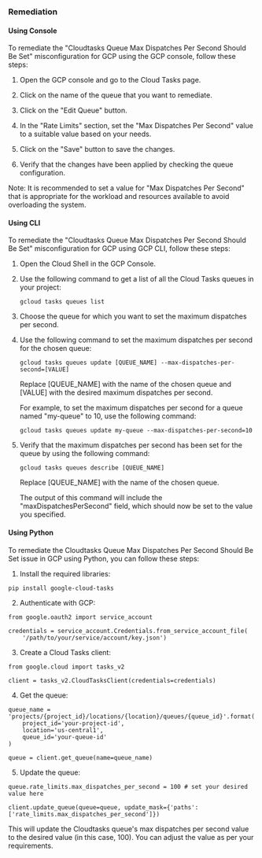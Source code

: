 ### Remediation

#### Using Console

To remediate the "Cloudtasks Queue Max Dispatches Per Second Should Be Set" misconfiguration for GCP using the GCP console, follow these steps:

1. Open the GCP console and go to the Cloud Tasks page.

2. Click on the name of the queue that you want to remediate.

3. Click on the "Edit Queue" button.

4. In the "Rate Limits" section, set the "Max Dispatches Per Second" value to a suitable value based on your needs.

5. Click on the "Save" button to save the changes.

6. Verify that the changes have been applied by checking the queue configuration.

Note: It is recommended to set a value for "Max Dispatches Per Second" that is appropriate for the workload and resources available to avoid overloading the system.

#### Using CLI

To remediate the "Cloudtasks Queue Max Dispatches Per Second Should Be Set" misconfiguration for GCP using GCP CLI, follow these steps:

1. Open the Cloud Shell in the GCP Console.

2. Use the following command to get a list of all the Cloud Tasks queues in your project:

   ```
   gcloud tasks queues list
   ```

3. Choose the queue for which you want to set the maximum dispatches per second.

4. Use the following command to set the maximum dispatches per second for the chosen queue:

   ```
   gcloud tasks queues update [QUEUE_NAME] --max-dispatches-per-second=[VALUE]
   ```

   Replace [QUEUE_NAME] with the name of the chosen queue and [VALUE] with the desired maximum dispatches per second.

   For example, to set the maximum dispatches per second for a queue named "my-queue" to 10, use the following command:

   ```
   gcloud tasks queues update my-queue --max-dispatches-per-second=10
   ```

5. Verify that the maximum dispatches per second has been set for the queue by using the following command:

   ```
   gcloud tasks queues describe [QUEUE_NAME]
   ```

   Replace [QUEUE_NAME] with the name of the chosen queue.

   The output of this command will include the "maxDispatchesPerSecond" field, which should now be set to the value you specified.

#### Using Python

To remediate the Cloudtasks Queue Max Dispatches Per Second Should Be Set issue in GCP using Python, you can follow these steps:

1. Install the required libraries:

```
pip install google-cloud-tasks
```

2. Authenticate with GCP:

```
from google.oauth2 import service_account

credentials = service_account.Credentials.from_service_account_file(
    '/path/to/your/service/account/key.json')
```

3. Create a Cloud Tasks client:

```
from google.cloud import tasks_v2

client = tasks_v2.CloudTasksClient(credentials=credentials)
```

4. Get the queue:

```
queue_name = 'projects/{project_id}/locations/{location}/queues/{queue_id}'.format(
    project_id='your-project-id',
    location='us-central1',
    queue_id='your-queue-id'
)

queue = client.get_queue(name=queue_name)
```

5. Update the queue:

```
queue.rate_limits.max_dispatches_per_second = 100 # set your desired value here

client.update_queue(queue=queue, update_mask={'paths': ['rate_limits.max_dispatches_per_second']})
```

This will update the Cloudtasks queue's max dispatches per second value to the desired value (in this case, 100). You can adjust the value as per your requirements.

